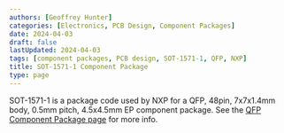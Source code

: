 ```yaml
---
authors: [Geoffrey Hunter]
categories: [Electronics, PCB Design, Component Packages]
date: 2024-04-03
draft: false
lastUpdated: 2024-04-03
tags: [component packages, PCB design, SOT-1571-1, QFP, NXP]
title: SOT-1571-1 Component Package
type: page
---
```



SOT-1571-1 is a package code used by NXP for a QFP, 48pin, 7x7x1.4mm body, 0.5mm pitch, 4.5x4.5mm EP component package. See the [QFP Component Package page](/pcb-design/component-packages/qfp-component-package/) for more info.
